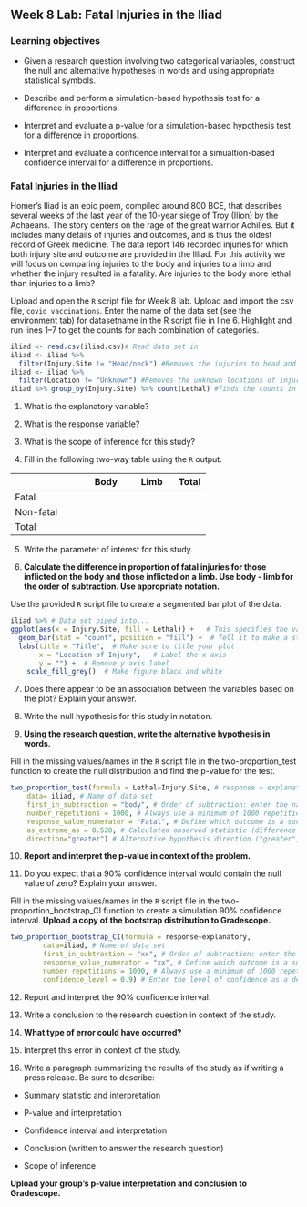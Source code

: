 ## Week 8 Lab:  Fatal Injuries in the Iliad

\setstretch{1}

### Learning objectives

* Given a research question involving two categorical variables, construct the null and alternative hypotheses
  in words and using appropriate statistical symbols.
  
* Describe and perform a simulation-based hypothesis test for a difference in proportions.

* Interpret and evaluate a p-value for a simulation-based hypothesis test for a difference in proportions.

* Interpret and evaluate a confidence interval for a simualtion-based confidence interval for a difference in proportions.

### Fatal Injuries in the Iliad

Homer’s Iliad is an epic poem, compiled around 800 BCE, that describes several weeks of the last year of the 10-year siege of Troy (Ilion) by the Achaeans. The story centers on the rage of the great warrior Achilles. But it includes many details of injuries and outcomes, and is thus the oldest record of Greek medicine. The data report 146 recorded injuries for which both injury site and outcome are provided in the Illiad. For this activity we will focus on comparing injuries to the body and injuries to a limb and whether the injury resulted in a fatality.  Are injuries to the body more lethal than injuries to a limb?

Upload and open the `R` script file for Week 8 lab. Upload and import the csv file, `covid_vaccinations`. Enter the name of the data set (see the environment tab) for datasetname in the R script file in line 6. Highlight and run lines 1--7 to get the counts for each combination of categories.

```r
iliad <- read.csv(iliad.csv)# Read data set in
iliad <- iliad %>%
  filter(Injury.Site != "Head/neck") #Removes the injuries to head and neck
iliad <- iliad %>%
  filter(Location != "Unknown") #Removes the unknown locations of injuries
iliad %>% group_by(Injury.Site) %>% count(Lethal) #finds the counts in each group
```

1. What is the explanatory variable?

\vspace{0.5in}

2. What is the response variable?

\vspace{0.5in}

3. What is the scope of inference for this study?

\newpage

4. Fill in the following two-way table using the `R` output.

|                           |       Body       |      Limb       |    Total   |
|---------------------------|------------------|-----------------|------------|
|       Fatal               |                  |                 |            |
|     Non-fatal             |                  |                 |            |
|       Total               |                  |                 |            |

5. Write the parameter of interest for this study.

\vspace{1in}

6. **Calculate the difference in proportion of fatal injuries for those inflicted on the body and those inflicted on a limb.  Use body - limb for the order of subtraction.  Use appropriate notation.**

\vspace{0.8in}

Use the provided `R` script file to create a segmented bar plot of the data.

```r
iliad %>% # Data set piped into...
ggplot(aes(x = Injury.Site, fill = Lethal)) +   # This specifies the variables
  geom_bar(stat = "count", position = "fill") +  # Tell it to make a stacked bar plot
  labs(title = "Title",  # Make sure to title your plot 
       x = "Location of Injury",   # Label the x axis
       y = "") +  # Remove y axis label
    scale_fill_grey()  # Make figure black and white
```
7.  Does there appear to be an association between the variables based on the plot?  Explain your answer.

\vspace{1in}

8.  Write the null hypothesis for this study in notation.

\vspace{0.5in}
\newpage

9.  **Using the research question, write the alternative hypothesis in words.**

\vspace{1in}

Fill in the missing values/names in the `R` script file in the two-proportion_test function to create the null distribution and find the p-value for the test.

```r
two_proportion_test(formula = Lethal~Injury.Site, # response ~ explanatory
    data= iliad, # Name of data set
    first_in_subtraction = "body", # Order of subtraction: enter the name of Group 1
    number_repetitions = 1000, # Always use a minimum of 1000 repetitions
    response_value_numerator = "Fatal", # Define which outcome is a success 
    as_extreme_as = 0.528, # Calculated observed statistic (difference in sample proportions)
    direction="greater") # Alternative hypothesis direction ("greater","less","two-sided")
```

10.  **Report and interpret the p-value in context of the problem.**

\vspace{0.8in}

11.  Do you expect that a 90\% confidence interval would contain the null value of zero?  Explain your answer.

\vspace{0.8in}

Fill in the missing values/names in the `R` script file in the two-proportion_bootstrap_CI function to create a simulation 90\% confidence interval.  **Upload a copy of the bootstrap distribution to Gradescope.**

```r
two_proportion_bootstrap_CI(formula = response~explanatory, 
        data=iliad, # Name of data set
        first_in_subtraction = "xx", # Order of subtraction: enter the name of Group 1
        response_value_numerator = "xx", # Define which outcome is a success 
        number_repetitions = 1000, # Always use a minimum of 1000 repetitions
        confidence_level = 0.9) # Enter the level of confidence as a decimal
```

12.  Report and interpret the 90\% confidence interval.

\vspace{0.8in}

13.  Write a conclusion to the research question in context of the study.

\vspace{0.8in}

14.  **What type of error could have occurred?**

\vspace{0.2in}

15. Interpret this error in context of the study.

\vspace{0.8in}

16.  Write a paragraph summarizing the results of the study as if writing a press release.  Be sure to describe:

* Summary statistic and interpretation

* P-value and interpretation

* Confidence interval and interpretation

* Conclusion (written to answer the research question)

* Scope of inference

**Upload your group's p-value interpretation and conclusion to Gradescope.** 

\vspace{2in}

